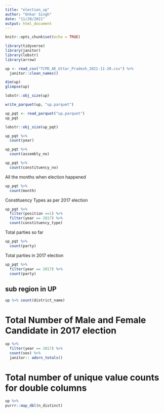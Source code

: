 ```yaml
---
title: "election_up"
author: "Onkar Singh"
date: "11/20/2021"
output: html_document
---
```


```r
knitr::opts_chunk$set(echo = TRUE)
```

```r
library(tidyverse)
library(janitor)
library(lobstr)
library(arrow)
```


```r
up <- read_csv("TCPD_AE_Uttar_Pradesh_2021-11-20.csv") %>% 
  janitor::clean_names()
```

```r
dim(up)
glimpse(up)
```

```r
lobstr::obj_size(up)
```

```r
write_parquet(up, "up.parquet")
```

```r
up_pqt <- read_parquet("up.parquet")
up_pqt
```
```r
lobstr::obj_size(up_pqt)
```


```r
up_pqt %>% 
  count(year)
```


```r
up_pqt %>% 
  count(assembly_no)
```

```r
up_pqt %>% 
  count(constituency_no)
```

All the months when election happened
```r
up_pqt %>% 
  count(month)
```

Constituency Types as per 2017 election 
```r
up_pqt %>% 
  filter(position ==1) %>% 
  filter(year == 2017) %>% 
  count(constituency_type)
```

Total parties so far

```r
up_pqt %>% 
  count(party)
```
Total parties in 2017 election

```r
up_pqt %>% 
  filter(year == 2017) %>% 
  count(party)

```
## sub region in UP

```r
up %>% count(district_name)
```

# Total Number of Male and Female Candidate in 2017 election 
```r
up %>% 
  filter(year == 2017) %>% 
  count(sex) %>%
  janitor:: adorn_totals()
```
# Total number of unique value counts for double columns


```r
up %>% 
purrr::map_dbl(n_distinct)


```

